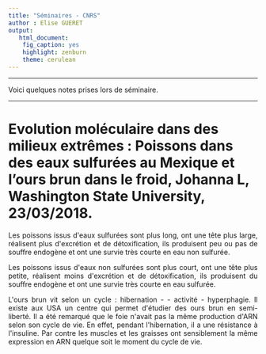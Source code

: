 ---
title: "Séminaires - CNRS"
author : Elise GUERET
output:
   html_document: 
    fig_caption: yes
    highlight: zenburn
    theme: cerulean
---

* * * * * 

Voici quelques notes prises lors de séminaire.

* * * * *

# Evolution moléculaire dans des milieux extrêmes : Poissons dans des eaux sulfurées au Mexique et l'ours brun dans le froid, Johanna L, Washington State University, 23/03/2018.

<p style="text-align:justify";>Les poissons issus d'eaux sulfurées sont plus long, ont une tête plus large, réalisent plus d'excrétion et de détoxification, ils produisent peu ou pas de souffre endogène et ont une survie très courte en eau non sulfurée.</p>
<p style="text-align:justify";>Les poissons issus d'eaux non sulfurées sont plus court, ont une tête plus petite, réalisent moins d'excrétion et de détoxification, ils produisent du souffre endogène et ont une survie très courte en eau sulfurée.</p>
<p style="text-align:justify";>L'ours brun vit selon un cycle : hibernation - - activité - hyperphagie. Il existe aux USA un centre qui permet d'étudier des ours brun en semi-liberté. Il a été remarqué que le foie n'avait pas la même production d'ARN selon son cycle de vie. En effet, pendant l'hibernation, il a une résistance à l'insuline. Par contre les muscles et les graisses ont sensiblement la même expression en ARN quelque soit le moment du cycle de vie.</p>